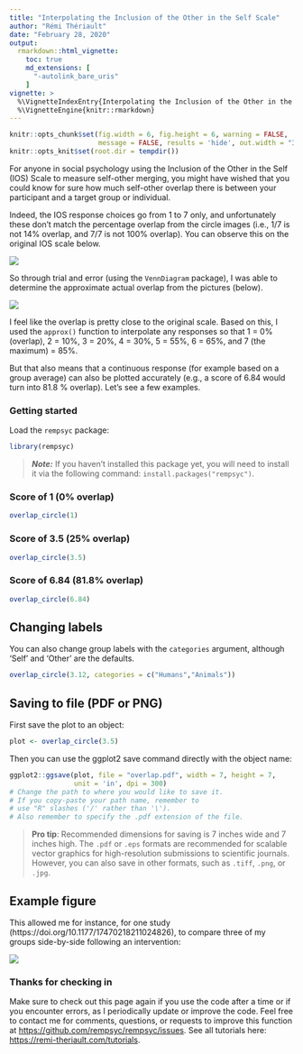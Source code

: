```yaml
---
title: "Interpolating the Inclusion of the Other in the Self Scale"
author: "Rémi Thériault"
date: "February 28, 2020"
output:
  rmarkdown::html_vignette:
    toc: true
    md_extensions: [ 
      "-autolink_bare_uris" 
    ]
vignette: >
  %\VignetteIndexEntry{Interpolating the Inclusion of the Other in the Self Scale}
  %\VignetteEngine{knitr::rmarkdown}
---
```


```r
knitr::opts_chunk$set(fig.width = 6, fig.height = 6, warning = FALSE, 
                      message = FALSE, results = 'hide', out.width = "30%")
knitr::opts_knit$set(root.dir = tempdir())
```

For anyone in social psychology using the Inclusion of the Other in the Self (IOS) Scale to measure self-other merging, you might have wished that you could know for sure how much self-other overlap there is between your participant and a target group or individual.

Indeed, the IOS response choices go from 1 to 7 only, and unfortunately these don't match the percentage overlap from the circle images (i.e., 1/7 is not 14% overlap, and 7/7 is not 100% overlap). You can observe this on the original IOS scale below.

![](https://rempsyc.remi-theriault.com/images/blog_circles/IOS.png)

So through trial and error (using the `VennDiagram` package), I was able to determine the approximate actual overlap from the pictures (below).

![](https://rempsyc.remi-theriault.com/images//blog_circles/overlap.png)

I feel like the overlap is pretty close to the original scale. Based on this, I used the `approx()` function to interpolate any responses so that 1 = 0% (overlap), 2 = 10%, 3 = 20%, 4 = 30%, 5 = 55%, 6 = 65%, and 7 (the maximum) = 85%.

But that also means that a continuous response (for example based on a group average) can also be plotted accurately (e.g., a score of 6.84 would turn into 81.8 % overlap). Let's see a few examples.


### Getting started

Load the `rempsyc` package:

```r
library(rempsyc)
```

> ***Note:*** If you haven't installed this package yet, you will need to install it via the following command: `install.packages("rempsyc")`.

### Score of 1 (0% overlap)

```r
overlap_circle(1)
```

### Score of 3.5 (25% overlap)

```r
overlap_circle(3.5)
```

### Score of 6.84 (81.8% overlap)

```r
overlap_circle(6.84)
```

## Changing labels

You can also change group labels with the `categories` argument, although 'Self' and 'Other' are the defaults.

```r
overlap_circle(3.12, categories = c("Humans","Animals"))
```

## Saving to file (PDF or PNG)
First save the plot to an object:

```r
plot <- overlap_circle(3.5)
```

Then you can use the ggplot2 save command directly with the object name:

```r
ggplot2::ggsave(plot, file = "overlap.pdf", width = 7, height = 7, 
                unit = 'in', dpi = 300)
# Change the path to where you would like to save it.
# If you copy-paste your path name, remember to 
# use "R" slashes ('/' rather than '\').
# Also remember to specify the .pdf extension of the file.
```

> **Pro tip**: Recommended dimensions for saving is 7 inches wide and 7 inches high. The `.pdf` or `.eps` formats are recommended for scalable vector graphics for high-resolution submissions to scientific journals. However, you can also save in other formats, such as `.tiff`, `.png`, or `.jpg`.

## Example figure
This allowed me for instance, for one study (https://doi.org/10.1177/17470218211024826), to compare three of my groups side-by-side following an intervention:

![](https://rempsyc.remi-theriault.com/images//blog_circles/figure.png)

### Thanks for checking in
    
Make sure to check out this page again if you use the code after a time or if you encounter errors, as I periodically update or improve the code. Feel free to contact me for comments, questions, or requests to improve this function at [https://github.com/rempsyc/rempsyc/issues](https://github.com/rempsyc/rempsyc/issues). See all tutorials here: [https://remi-theriault.com/tutorials](https://remi-theriault.com/tutorials).
